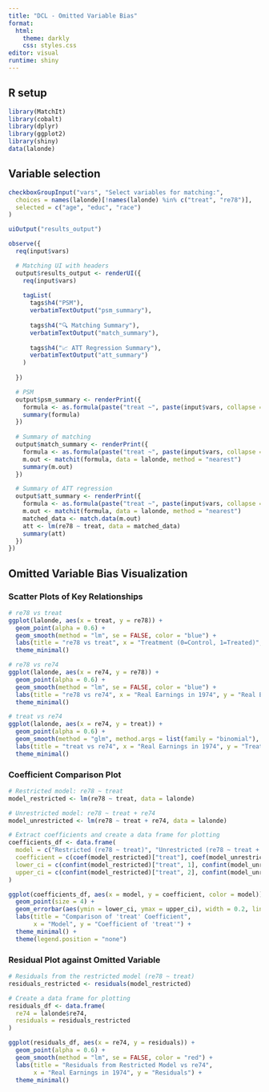 ```yaml
---
title: "DCL - Omitted Variable Bias"
format: 
  html:
    theme: darkly
    css: styles.css
editor: visual
runtime: shiny
---
```


## R setup

```r
library(MatchIt)
library(cobalt)
library(dplyr)
library(ggplot2)
library(shiny)
data(lalonde)
```

## Variable selection

```r
checkboxGroupInput("vars", "Select variables for matching:",
  choices = names(lalonde)[!names(lalonde) %in% c("treat", "re78")],
  selected = c("age", "educ", "race")
)

uiOutput("results_output")
```

```r
observe({
  req(input$vars)

  # Matching UI with headers
  output$results_output <- renderUI({
    req(input$vars)
  
    tagList(
      tags$h4("PSM"),
      verbatimTextOutput("psm_summary"),
      
      tags$h4("🔍 Matching Summary"),
      verbatimTextOutput("match_summary"),
      
      tags$h4("📈 ATT Regression Summary"),
      verbatimTextOutput("att_summary")
    )
    
  })

  # PSM
  output$psm_summary <- renderPrint({
    formula <- as.formula(paste("treat ~", paste(input$vars, collapse = " + ")))
    summary(formula)
  })
  
  # Summary of matching
  output$match_summary <- renderPrint({
    formula <- as.formula(paste("treat ~", paste(input$vars, collapse = " + ")))
    m.out <- matchit(formula, data = lalonde, method = "nearest")
    summary(m.out)
  })

  # Summary of ATT regression
  output$att_summary <- renderPrint({
    formula <- as.formula(paste("treat ~", paste(input$vars, collapse = " + ")))
    m.out <- matchit(formula, data = lalonde, method = "nearest")
    matched_data <- match.data(m.out)
    att <- lm(re78 ~ treat, data = matched_data)
    summary(att)
  })
})
```

## Omitted Variable Bias Visualization

### Scatter Plots of Key Relationships

```r

# re78 vs treat
ggplot(lalonde, aes(x = treat, y = re78)) +
  geom_point(alpha = 0.6) +
  geom_smooth(method = "lm", se = FALSE, color = "blue") +
  labs(title = "re78 vs treat", x = "Treatment (0=Control, 1=Treated)", y = "Real Earnings in 1978") +
  theme_minimal()

# re78 vs re74
ggplot(lalonde, aes(x = re74, y = re78)) +
  geom_point(alpha = 0.6) +
  geom_smooth(method = "lm", se = FALSE, color = "blue") +
  labs(title = "re78 vs re74", x = "Real Earnings in 1974", y = "Real Earnings in 1978") +
  theme_minimal()

# treat vs re74
ggplot(lalonde, aes(x = re74, y = treat)) +
  geom_point(alpha = 0.6) +
  geom_smooth(method = "glm", method.args = list(family = "binomial"), se = FALSE, color = "blue") +
  labs(title = "treat vs re74", x = "Real Earnings in 1974", y = "Treatment (0=Control, 1=Treated)") +
  theme_minimal()

```

### Coefficient Comparison Plot

```r

# Restricted model: re78 ~ treat
model_restricted <- lm(re78 ~ treat, data = lalonde)

# Unrestricted model: re78 ~ treat + re74
model_unrestricted <- lm(re78 ~ treat + re74, data = lalonde)

# Extract coefficients and create a data frame for plotting
coefficients_df <- data.frame(
  model = c("Restricted (re78 ~ treat)", "Unrestricted (re78 ~ treat + re74)"),
  coefficient = c(coef(model_restricted)["treat"], coef(model_unrestricted)["treat"]),
  lower_ci = c(confint(model_restricted)["treat", 1], confint(model_unrestricted)["treat", 1]),
  upper_ci = c(confint(model_restricted)["treat", 2], confint(model_unrestricted)["treat", 2])
)

ggplot(coefficients_df, aes(x = model, y = coefficient, color = model)) +
  geom_point(size = 4) +
  geom_errorbar(aes(ymin = lower_ci, ymax = upper_ci), width = 0.2, linewidth = 1.2) +
  labs(title = "Comparison of 'treat' Coefficient",
       x = "Model", y = "Coefficient of 'treat'") +
  theme_minimal() +
  theme(legend.position = "none")

```

### Residual Plot against Omitted Variable

```r

# Residuals from the restricted model (re78 ~ treat)
residuals_restricted <- residuals(model_restricted)

# Create a data frame for plotting
residuals_df <- data.frame(
  re74 = lalonde$re74,
  residuals = residuals_restricted
)

ggplot(residuals_df, aes(x = re74, y = residuals)) +
  geom_point(alpha = 0.6) +
  geom_smooth(method = "lm", se = FALSE, color = "red") +
  labs(title = "Residuals from Restricted Model vs re74",
       x = "Real Earnings in 1974", y = "Residuals") +
  theme_minimal()

```



